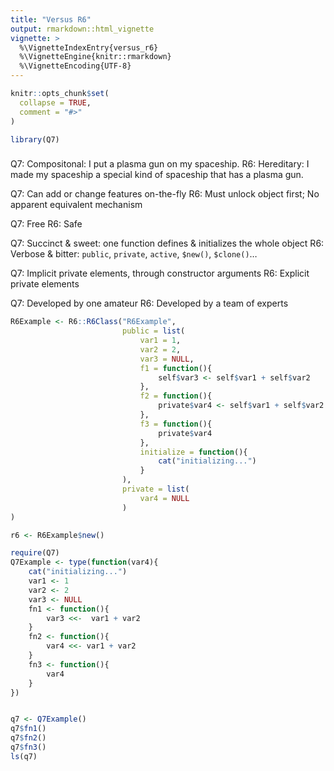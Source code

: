 ```yaml
---
title: "Versus R6"
output: rmarkdown::html_vignette
vignette: >
  %\VignetteIndexEntry{versus_r6}
  %\VignetteEngine{knitr::rmarkdown}
  %\VignetteEncoding{UTF-8}
---
```


```r
knitr::opts_chunk$set(
  collapse = TRUE,
  comment = "#>"
)
```

```r
library(Q7)
```

### 

Q7: Compositonal: I put a plasma gun on my spaceship.
R6: Hereditary: I made my spaceship a special kind of spaceship that has a plasma gun.

Q7: Can add or change features on-the-fly
R6: Must unlock object first; No apparent equivalent mechanism

Q7: Free
R6: Safe

Q7: Succinct & sweet: one function defines & initializes the whole object
R6: Verbose & bitter: `public`, `private`, `active`, `$new()`, `$clone()`...

Q7: Implicit private elements, through constructor arguments
R6: Explicit private elements

Q7: Developed by one amateur
R6: Developed by a team of experts


```r
R6Example <- R6::R6Class("R6Example", 
                         public = list(
                             var1 = 1, 
                             var2 = 2,
                             var3 = NULL,
                             f1 = function(){
                                 self$var3 <- self$var1 + self$var2
                             }, 
                             f2 = function(){
                                 private$var4 <- self$var1 + self$var2
                             }, 
                             f3 = function(){
                                 private$var4
                             }, 
                             initialize = function(){
                                 cat("initializing...")
                             }
                         ), 
                         private = list(
                             var4 = NULL
                         )
)

r6 <- R6Example$new()
```


```r
require(Q7)
Q7Example <- type(function(var4){
    cat("initializing...")
    var1 <- 1
    var2 <- 2
    var3 <- NULL
    fn1 <- function(){
        var3 <<-  var1 + var2
    }
    fn2 <- function(){
        var4 <<- var1 + var2
    }
    fn3 <- function(){
        var4
    }
})


q7 <- Q7Example()
q7$fn1()
q7$fn2()
q7$fn3()
ls(q7)
```
